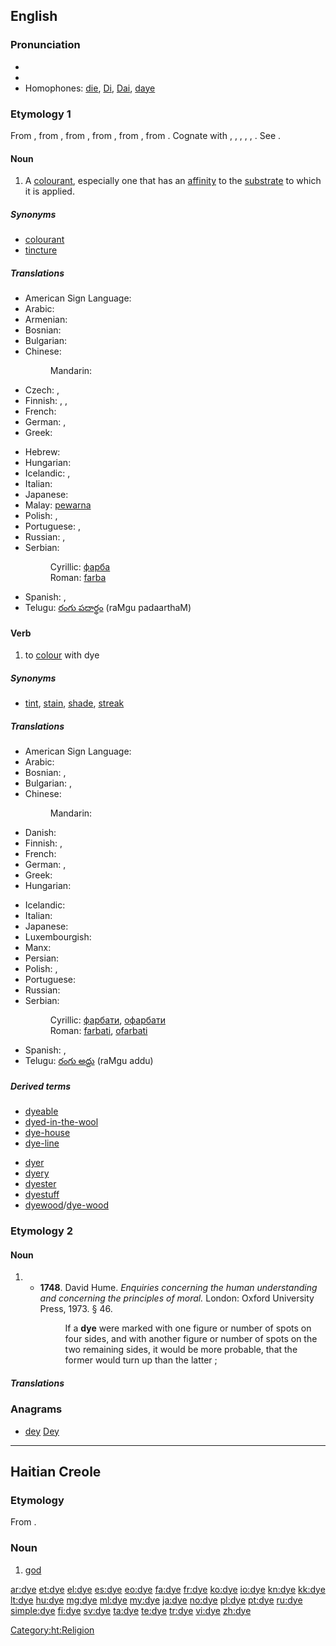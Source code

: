 {{also|d'ye}}
==English==
{{wikipedia}}

===Pronunciation===
* {{IPA|/daɪ/}}
* {{rhymes|aɪ}}
* Homophones: [[die]], [[Di]], [[Dai]], [[daye]]

===Etymology 1===
From {{etyl|enm}} {{term|deie|lang=enm}}, from {{etyl|ang|en}} {{term|deag|dēag|color, hue, dye|lang=ang}}, from {{proto|Germanic|daugō|colour, shade|lang=en}}, from {{proto|Germanic|title=|dauganan||dug-|to conceal, be dark|lang=en}}, from {{proto|Indo-European|dheuk-||dhouk-|to be hidden|lang=en}}, from {{proto|Indo-European|dhūw-|to smoke, raise dust, camouflage|lang=en}}. Cognate with {{etyl|goh|-}} {{term|tougan||dark, secretive|lang=goh}}, {{term|tougal||dark, hidden, covert|lang=goh}}, {{etyl|ang|-}} {{term|deagol|dēagol|lang=ang}}, {{term|diegle|dīegle|dark, hidden, secret|lang=ang}}, {{etyl|ang|-}} {{term|dohs|lang=ang}}, {{term|dox||dusky, dark|lang=ang}}. See {{l|en|dusk}}.

====Noun====
{{en-noun|s|-}}

# A [[colourant]], especially one that has an [[affinity]] to the [[substrate]] to which it is applied.

=====Synonyms=====
* [[colourant]]
* [[tincture]]

=====Translations=====
{{trans-top|a colourant, especially one that has an affinity to the substrate to which it is applied}}
* American Sign Language: {{tø|ase|9@SideNeckhigh-PalmDown-9@SideNeckhigh-PalmDown Upanddown-Upanddown 9@SideChesthigh-PalmDown-9@SideChesthigh-PalmDown|xs=American Sign Language}}
* Arabic: {{t|ar|صبغة|f|tr=Síbgha}}
* Armenian: {{t-|hy|ներկ|tr=nerk}}
* Bosnian: {{t-|bs|farba|f}}
* Bulgarian: {{t+|bg|боя|f}}
* Chinese:
*: Mandarin: {{t|cmn|染料|tr=rǎnliào|sc=Hani}}
* Czech: {{t|cs|barva|f}}, {{t|cs|barvivo|n}}
* Finnish: {{t-|fi|värjäysaine}}, {{t+|fi|väri}},  {{t-|fi|väriaine}}
* French: {{t+|fr|teinture|f}}
* German: {{t-|de|Färbemittel|n}}, {{t-|de|Färbmittel|n}}
* Greek: {{t+|el|βαφή|f|tr=vafí}}
{{trans-mid}}
* Hebrew: {{t-|he|סממן|m|tr=sam'mán}}
* Hungarian: {{t|hu|festék}}
* Icelandic: {{t+|is|litur|m}}, {{t+|is|litarefni|n}}
* Italian: {{t-|it|tintura|f}}
* Japanese: {{t|ja|染料|tr=せんりょう, senryō}}
* Malay: [[pewarna]]
* Polish: {{t|pl|barwnik|m}},  {{t+|pl|farba|f}}
* Portuguese: {{t+|pt|corante|m}}, {{t+|pt|tintura|f}}
* Russian: {{t+|ru|краска|f|tr=kráska}}, {{t|ru|краситель|m|tr=krasítelʹ|sc=Cyrl}}
* Serbian:
*: Cyrillic: [[фарба#Serbian|фарба]] {{f}}
*: Roman: [[farba#Serbian|farba]] {{f}}
* Spanish: {{t-|es|tinte|m}}, {{t-|es|tintura|f}}
* Telugu: [[రంగు పదార్థం]] (raMgu padaarthaM)
{{trans-bottom}}

====Verb====
{{en-verb|dyes|dyeing|dyed|dyed}}

# {{transitive}} to [[colour]] with dye

=====Synonyms=====
* {{sense|to color}} [[tint]], [[stain]], [[shade]], [[streak]]

=====Translations=====
{{trans-top|to colour with dye}}
* American Sign Language: {{tø|ase|9@SideNeckhigh-PalmDown-9@SideNeckhigh-PalmDown Upanddown-Upanddown 9@SideChesthigh-PalmDown-9@SideChesthigh-PalmDown|xs=American Sign Language}}
* Arabic: {{t|ar|صبغ|tr=Sábagha}}
* Bosnian: {{t-|bs|farbati}}, {{t-|bs|ofarbati}}
* Bulgarian: {{t+|bg|боядисвам}}, {{t|bg|боядисвам|tr=bojadisvam|sc=Cyrl}}
* Chinese:
*: Mandarin: {{t-|cmn|染|tr=rǎn|sc=Hani}}
* Danish: {{t-|da|farve}}
* Finnish: {{t-|fi|värjätä}}, {{t-|fi|sävyttää}}
* French: {{t+|fr|teindre}}
* German: {{t+|de|färben}}, {{t-|de|einfärben}}
* Greek: {{t+|el|βάφω|tr=váfo}}
* Hungarian: {{t+|hu|fest}}
{{trans-mid}}
* Icelandic: {{t-|is|lita}}
* Italian: {{t-|it|tingere}}
* Japanese: {{t|ja|染める|tr=そめる, someru}}
* Luxembourgish: {{t|lb|afierwen}}
* Manx: {{t|gv|daaghey}}
* Persian: {{fa-Arab|[[رنگ زنی]]}}
* Polish: {{t|pl|barwić}},  {{t|pl|farbować}}
* Portuguese: {{t+|pt|tingir}}
* Russian: {{t+|ru|красить|tr=krásit'}}
* Serbian:
*: Cyrillic: [[фарбати#Serbian|фарбати]], [[офарбати#Serbian|офарбати]]
*: Roman: [[farbati#Serbian|farbati]], [[ofarbati#Serbian|ofarbati]]
* Spanish: {{t-|es|teñir}},  {{t|es|tinturar}}
* Telugu: [[రంగు అద్దు]] (raMgu addu)
{{trans-bottom}}

=====Derived terms=====
{{rel-top|Terms derived from "dye"}}
* [[dyeable]]
* [[dyed-in-the-wool]]
* [[dye-house]]
* [[dye-line]]
{{rel-mid}}
* [[dyer]]
* [[dyery]]
* [[dyester]]
* [[dyestuff]]
* [[dyewood]]/[[dye-wood]]
{{rel-bottom}}

===Etymology 2===

====Noun====
{{en-noun|dice}}

# {{alternative spelling of|die}}
#* '''1748'''.  David Hume.  ''Enquiries concerning the human understanding and concerning the principles of moral.'' London: Oxford University Press, 1973.  § 46.
#*: If a '''dye''' were marked with one figure or number of spots on four sides, and with another figure or number of spots on the two remaining sides, it would be more probable, that the former would turn up than the latter ;

=====Translations=====
{{trans-see|die}}

===Anagrams===
* [[dey#English|dey]] [[Dey#English|Dey]]

----

==Haitian Creole==

===Etymology===
From {{etyl|fr|ht}} {{term|dieu||god|lang=fr}}.&nbsp;

===Noun===
{{head|ht|noun}}

# [[god]] <!-- This language section up to here was created using Template:new ht entry -->

[[Category:ht:Religion]]

[[ar:dye]]
[[et:dye]]
[[el:dye]]
[[es:dye]]
[[eo:dye]]
[[fa:dye]]
[[fr:dye]]
[[ko:dye]]
[[io:dye]]
[[kn:dye]]
[[kk:dye]]
[[lt:dye]]
[[hu:dye]]
[[mg:dye]]
[[ml:dye]]
[[my:dye]]
[[ja:dye]]
[[no:dye]]
[[pl:dye]]
[[pt:dye]]
[[ru:dye]]
[[simple:dye]]
[[fi:dye]]
[[sv:dye]]
[[ta:dye]]
[[te:dye]]
[[tr:dye]]
[[vi:dye]]
[[zh:dye]]